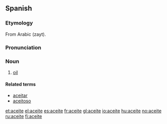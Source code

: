 ==Spanish==
===Etymology===
From Arabic {{ARchar|[[زيت]]}} (zayt).

===Pronunciation===
{{IPA|/aˈθeite/}}

===Noun===
{{es-noun-m}}

# [[oil]]

====Related terms====
*[[aceitar]] {{pos_v}}
*[[aceitoso]] {{pos_a}}

[[et:aceite]]
[[el:aceite]]
[[es:aceite]]
[[fr:aceite]]
[[gl:aceite]]
[[io:aceite]]
[[hu:aceite]]
[[no:aceite]]
[[ru:aceite]]
[[fi:aceite]]